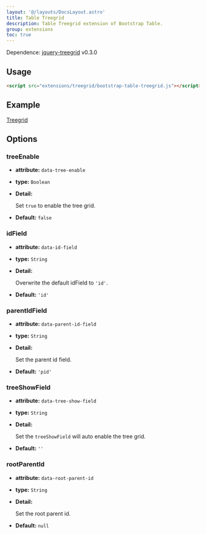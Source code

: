 ```yaml
---
layout: '@/layouts/DocsLayout.astro'
title: Table Treegrid
description: Table Treegrid extension of Bootstrap Table.
group: extensions
toc: true
---
```


Dependence: [jquery-treegrid](https://github.com/maxazan/jquery-treegrid) v0.3.0

## Usage

```html
<script src="extensions/treegrid/bootstrap-table-treegrid.js"></script>
```

## Example

[Treegrid](https://examples.bootstrap-table.com/#extensions/treegrid.html)

## Options

### treeEnable

- **attribute:** `data-tree-enable`

- **type:** `Boolean`

- **Detail:**

  Set `true` to enable the tree grid.

- **Default:** `false`

### idField

- **attribute:** `data-id-field`

- **type:** `String`

- **Detail:**

  Overwrite the default idField to `'id'`.

- **Default:** `'id'`

### parentIdField

- **attribute:** `data-parent-id-field`

- **type:** `String`

- **Detail:**

  Set the parent id field.

- **Default:** `'pid'`

### treeShowField

- **attribute:** `data-tree-show-field`

- **type:** `String`

- **Detail:**

  Set the `treeShowField` will auto enable the tree grid.

- **Default:** `''`

### rootParentId

- **attribute:** `data-root-parent-id`

- **type:** `String`

- **Detail:**

  Set the root parent id.

- **Default:** `null`
